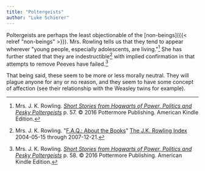 ```yaml
---
title: "Poltergeists"
author: "Luke Schierer"
---
```


Poltergeists are perhaps the least objectionable of the 
[non-beings]({{< relref "non-beings" >}}).  Mrs. Rowling tells us that they
tend to appear wherever "young people, especially adolescents, are
living."[^211022-1]  She has further stated that they are
indestructible[^211022-2] with implied confirmation in that attempts to remove
Peeves have failed.[^211022-3]

That being said, these seem to be more or less morally neutral.  They will
plague anyone for any or no reason, and they seem to have some concept of
affection (see their relationship with the Weasley twins for example).  

[^211022-2]: Mrs. J. K. Rowling.
    "[F.A.Q.: About the Books](https://www.rowlingindex.org/work/faq1web/)"
    [The J.K. Rowling Index](https://www.rowlingindex.org) 2004-05-15 through
    2007-12-21. 

[^211022-3]: Mrs. J. K. Rowling.
    _[Short Stories from Hogwarts of Power, Politics and Pesky
    Poltergeists](https://www.goodreads.com/book/show/31538614-short-stories-from-hogwarts-of-power-politics-and-pesky-poltergeists)_
    p. 58. © 2016 Pottermore Publishing. American Kindle Edition. 

[^211022-1]: Mrs. J. K. Rowling.
    _[Short Stories from Hogwarts of Power, Politics and Pesky
    Poltergeists](https://www.goodreads.com/book/show/31538614-short-stories-from-hogwarts-of-power-politics-and-pesky-poltergeists)_
    p. 57. © 2016 Pottermore Publishing. American Kindle Edition. 

